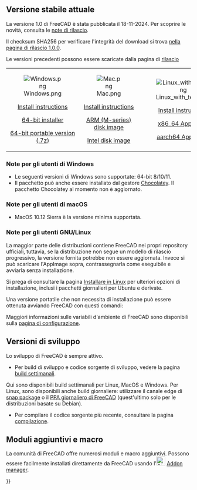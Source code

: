 <languages/>
{{TOCright}}

<span id="Current_stable_version"></span>
== Versione stabile attuale ==

<div class="mw-translate-fuzzy">
La versione 1.0 di FreeCAD è stata pubblicata il 18-11-2024. Per scoprire le novità, consulta le [[Release_notes_1.0/it|note di rilascio]].
</div>

<div class="mw-translate-fuzzy">
Il checksum SHA256 per verificare l'integrità del download si trova [https://github.com/FreeCAD/FreeCAD/releases/tag/1.0.0 nella pagina di rilascio 1.0.0].
</div>

Le versioni precedenti possono essere scaricate dalla pagina di [https://github.com/FreeCAD/FreeCAD/releases rilascio]
<!--Do not remove this tag. It would add even more places where version info has to be kept up to date-->
{| cellpadding="20" style="font-size:120%"

| align=center | [[Image:Windows.png]]

[[Installing_on_Windows|Install instructions]]

[https://github.com/FreeCAD/FreeCAD/releases/download/1.0.1/FreeCAD_1.0.1-conda-Windows-x86_64-installer-1.exe 64-bit installer]

[https://github.com/FreeCAD/FreeCAD/releases/download/1.0.1/FreeCAD_1.0.1-conda-Windows-x86_64-py311.7z 64-bit portable version (.7z)]

| align=center | [[Image:Mac.png]]

[[Installing_on_Mac|Install instructions]]

[https://github.com/FreeCAD/FreeCAD/releases/download/1.0.1/FreeCAD_1.0.1-conda-macOS-arm64-py311.dmg ARM (M-series) disk image]

[https://github.com/FreeCAD/FreeCAD/releases/download/1.0.1/FreeCAD_1.0.1-conda-macOS-x86_64-py311.dmg Intel disk image]

| align=center | [[Image:Linux_with_text.png]]

[[Installing_on_Linux|Install instructions]]

[https://github.com/FreeCAD/FreeCAD/releases/download/1.0.1/FreeCAD_1.0.1-conda-Linux-x86_64-py311.AppImage x86_64 AppImage]

[https://github.com/FreeCAD/FreeCAD/releases/download/1.0.1/FreeCAD_1.0.1-conda-Linux-aarch64-py311.AppImage aarch64 AppImage]

|}

<span id="Notes_for_Windows_users"></span>
=== Note per gli utenti di Windows ===

<div class="mw-translate-fuzzy">
* Le seguenti versioni di Windows sono supportate: 64-bit 8/10/11.
* Il pacchetto può anche essere installato dal gestore [https://chocolatey.org/packages/freecad Chocolatey]. Il pacchetto Chocolatey al momento non è aggiornato.
</div>

<span id="Notes_for_macOS_users"></span>
=== Note per gli utenti di macOS ===

* MacOS 10.12 Sierra è la versione minima supportata.

<span id="Notes_for_GNU/Linux_users"></span>
===Note per gli utenti GNU/Linux===

La maggior parte delle distribuzioni contiene FreeCAD nei propri repository ufficiali, tuttavia, se la distribuzione non segue un modello di rilascio progressivo, la versione fornita potrebbe non essere aggiornata. Invece si può scaricare l'AppImage sopra, contrassegnarla come eseguibile e avviarla senza installazione.

Si prega di consultare la pagina [[Installing_on_Linux/it|Installare in Linux]] per ulteriori opzioni di installazione, inclusi i pacchetti giornalieri per Ubuntu e derivate.

Una versione portatile che non necessita di installazione può essere ottenuta avviando FreeCAD con questi comandi:

{{Code|lang=text|code=
cd path/to/directory_containing_AppImage/
chmod +x ./name_of_AppImage_file.AppImage
HOME="$PWD/Settings" FREECAD_USER_HOME="$PWD/Settings" ./name_of_AppImage_file.AppImage
}}

Maggiori informazioni sulle variabili d'ambiente di FreeCAD sono disponibili sulla [[Start_up_and_Configuration/it#Environment_variables| pagina  di configurazione]].

<span id="Development_versions"></span>
== Versioni di sviluppo ==

Lo sviluppo di FreeCAD è sempre attivo.
* Per build di sviluppo e codice sorgente di sviluppo, vedere la pagina [https://github.com/FreeCAD/FreeCAD-Bundle/releases/tag/weekly-builds build settimanali].
Qui sono disponibili build settimanali per Linux, MacOS e Windows. Per Linux, sono disponibili anche build giornaliere: utilizzare il canale edge di [[Ubuntu_Snap/it|snap package]] o il [https://launchpad.net/~freecad-maintainers/+archive/ubuntu/freecad-daily PPA giornaliero di FreeCAD ] (quest'ultimo solo per le distribuzioni basate su Debian).
* Per compilare il codice sorgente più recente, consultare la pagina [[Compiling/it|compilazione]].

<span id="Additional_modules_and_macros"></span>
== Moduli aggiuntivi e macro ==

La comunità di FreeCAD offre numerosi moduli e macro aggiuntivi. Possono essere facilmente installati direttamente da FreeCAD usando l'[[Image:Std_AddonMgr.svg|24px]] [[Std_AddonMgr/it|Addon manager]].


{{Userdocnavi{{#translation:}}}}